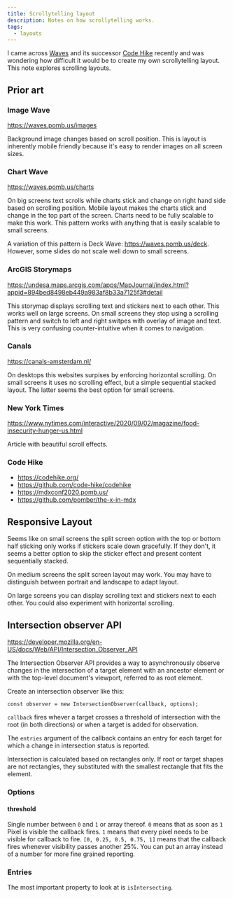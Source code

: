 ```yaml
---
title: Scrollytelling layout
description: Notes on how scrollytelling works.
tags:
  - layouts
---
```


I came across [Waves](https://github.com/pomber/gatsby-waves) and its successor
[Code Hike](https://codehike.org/) recently and was wondering how difficult it
would be to create my own scrollytelling layout. This note explores scrolling
layouts.

## Prior art

### Image Wave

https://waves.pomb.us/images

Background image changes based on scroll position. This is layout is inherently
mobile friendly because it's easy to render images on all screen sizes.

### Chart Wave

https://waves.pomb.us/charts

On big screens text scrolls while charts stick and change on right hand side
based on scrolling position. Mobile layout makes the charts stick and change in
the top part of the screen. Charts need to be fully scalable to make this work.
This pattern works with anything that is easily scalable to small screens.

A variation of this pattern is Deck Wave: https://waves.pomb.us/deck. However,
some slides do not scale well down to small screens.

### ArcGIS Storymaps

https://undesa.maps.arcgis.com/apps/MapJournal/index.html?appid=894bed8498eb449a983af8b33a7125f3#detail

This storymap displays scrolling text and stickers next to each other. This
works well on large screens. On small screens they stop using a scrolling
pattern and switch to left and right switpes with overlay of image and text.
This is very confusing counter-intuitive when it comes to navigation.

### Canals

https://canals-amsterdam.nl/

On desktops this websites surpises by enforcing horizontal scrolling. On small
screens it uses no scrolling effect, but a simple sequential stacked layout. The
latter seems the best option for small screens.

### New York Times

https://www.nytimes.com/interactive/2020/09/02/magazine/food-insecurity-hunger-us.html

Article with beautiful scroll effects.

### Code Hike

- https://codehike.org/
- https://github.com/code-hike/codehike
- https://mdxconf2020.pomb.us/
- https://github.com/pomber/the-x-in-mdx

## Responsive Layout

Seems like on small screens the split screen option with the top or bottom half
sticking only works if stickers scale down gracefully. If they don't, it seems a
better option to skip the sticker effect and present content sequentially
stacked.

On medium screens the split screen layout may work. You may have to distinguish
between portrait and landscape to adapt layout.

On large screens you can display scrolling text and stickers next to each other.
You could also experiment with horizontal scrolling.

## Intersection observer API

https://developer.mozilla.org/en-US/docs/Web/API/Intersection_Observer_API

The Intersection Observer API provides a way to asynchronously observe changes
in the intersection of a target element with an ancestor element or with the
top-level document's viewport, referred to as root element.

Create an intersection observer like this:

```
const observer = new IntersectionObserver(callback, options);
```

`callback` fires whever a target crosses a threshold of intersection with the
root (in both directions) or when a target is added for observation.

The `entries` argument of the callback contains an entry for each target for
which a change in intersection status is reported.

Intersection is calculated based on rectangles only. If root or target shapes
are not rectangles, they substituted with the smallest rectangle that fits the
element.

### Options

#### threshold

Single number between `0` and `1` or array thereof. `0` means that as soon as
`1` Pixel is visible the callback fires. `1` means that every pixel needs to be
visible for callback to fire. `[0, 0.25, 0.5, 0.75, 1]` means that the callback
fires whenever visibility passes another 25%. You can put an array instead of a
number for more fine grained reporting.

### Entries

The most important property to look at is `isIntersecting`.
